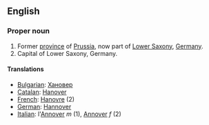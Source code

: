 ==English==

===Proper noun===

#Former [[province]] of [[Prussia]], now part of [[Lower Saxony]], [[Germany]].
#Capital of Lower Saxony, Germany.

====Translations====
*[[Bulgarian]]: [[Хановер]]
*[[Catalan]]: [[Hanover]]
*[[French]]: [[Hanovre]] (2)
*[[German]]: [[Hannover]]
*[[Italian]]: l'[[Annover]] ''m'' (1), [[Annover]] ''f'' (2)